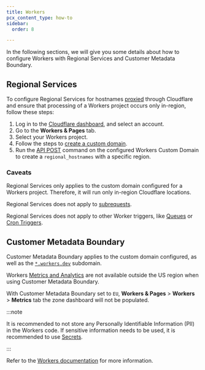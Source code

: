 ```yaml
---
title: Workers
pcx_content_type: how-to
sidebar:
  order: 8

---
```


In the following sections, we will give you some details about how to configure Workers with Regional Services and Customer Metadata Boundary.

## Regional Services

To configure Regional Services for hostnames [proxied](/dns/manage-dns-records/reference/proxied-dns-records/) through Cloudflare and ensure that processing of a Workers project occurs only in-region, follow these steps:

1. Log in to the [Cloudflare dashboard](https://dash.cloudflare.com/), and select an account.
2. Go to the **Workers & Pages** tab.
3. Select your Workers project.
4. Follow the steps to [create a custom domain](/workers/configuration/routing/custom-domains/).
5. Run the [API POST](/data-localization/regional-services/get-started/#configure-regional-services-via-api) command on the configured Workers Custom Domain to create a `regional_hostnames` with a specific region.

### Caveats

Regional Services only applies to the custom domain configured for a Workers project. Therefore, it will run only in-region Cloudflare locations.

Regional Services does not apply to [subrequests](/workers/platform/limits/#subrequests).

Regional Services does not apply to other Worker triggers, like [Queues](/queues/) or [Cron Triggers](/workers/configuration/cron-triggers/).

## Customer Metadata Boundary

Customer Metadata Boundary applies to the custom domain configured, as well as the [`*.workers.dev`](/workers/configuration/routing/routes/#routes-with-workersdev) subdomain.

Workers [Metrics and Analytics](/workers/observability/metrics-and-analytics/) are not available outside the US region when using Customer Metadata Boundary.

With Customer Metadata Boundary set to `EU`, **Workers & Pages** > **Workers** > **Metrics** tab the zone dashboard will not be populated.

:::note


It is recommended to not store any Personally Identifiable Information (PII) in the Workers code. If sensitive information needs to be used, it is recommended to use [Secrets](/workers/configuration/secrets/).


:::

Refer to the [Workers documentation](/workers/) for more information.
